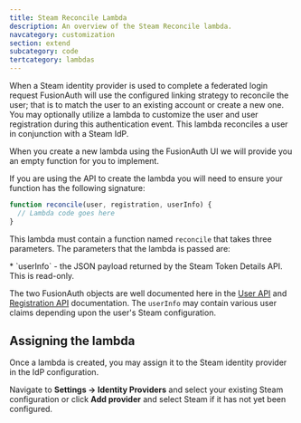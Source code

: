 ```yaml
---
title: Steam Reconcile Lambda
description: An overview of the Steam Reconcile lambda.
navcategory: customization
section: extend
subcategory: code
tertcategory: lambdas
---
```


When a Steam identity provider is used to complete a federated login request FusionAuth will use the configured linking strategy to reconcile the user; that is to match the user to an existing account or create a new one. You may optionally utilize a lambda to customize the user and user registration during this authentication event.
This lambda reconciles a user in conjunction with a Steam IdP.

When you create a new lambda using the FusionAuth UI we will provide you an empty function for you to implement.

If you are using the API to create the lambda you will need to ensure your function has the following signature:

```javascript
function reconcile(user, registration, userInfo) {
  // Lambda code goes here
}
```

This lambda must contain a function named `reconcile` that takes three parameters. The parameters that the lambda is passed are:

<ReconcileLambdaUserRegistrationParameters />
* `userInfo` - the JSON payload returned by the Steam Token Details API. This is read-only.

The two FusionAuth objects are well documented here in the [User API](/docs/apis/users) and [Registration API](/docs/apis/registrations) documentation. The `userInfo` may contain various user claims depending upon the user's Steam configuration.

## Assigning the lambda

Once a lambda is created, you may assign it to the Steam identity provider in the IdP configuration.

Navigate to <strong>Settings -> Identity Providers</strong> and select your existing Steam configuration or click <strong>Add provider</strong> and select Steam if it has not yet been configured.


